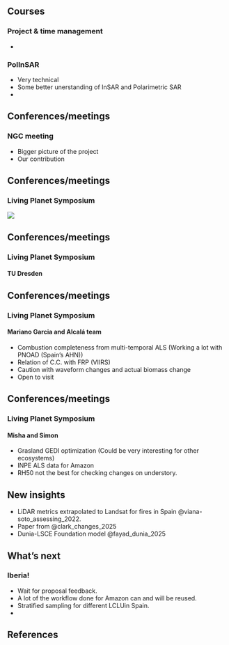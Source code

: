 ## Courses

### Project & time management

- 

### PolInSAR

- Very technical
- Some better unerstanding of InSAR and Polarimetric SAR
- 

## Conferences/meetings

### NGC meeting

- Bigger picture of the project 
- Our contribution

## Conferences/meetings

### Living Planet Symposium {.center}

![](update_meetings/figures/LPS_me.png)

## Conferences/meetings

### Living Planet Symposium 

#### TU Dresden


## Conferences/meetings

### Living Planet Symposium 

#### Mariano Garcia and Alcalá team

- Combustion completeness from multi-temporal ALS (Working a lot with PNOAD (Spain's AHN))
- Relation of C.C. with FRP (VIIRS)
- Caution with waveform changes and actual biomass change
- Open to visit

## Conferences/meetings

### Living Planet Symposium 

#### Misha and Simon

- Grasland GEDI optimization (Could be very interesting for other ecosystems)
- INPE ALS data for Amazon
- RH50 not the best for checking changes on understory.

## New insights

- LiDAR metrics extrapolated to Landsat for fires in Spain @viana-soto_assessing_2022.
- Paper from @clark_changes_2025
- Dunia-LSCE Foundation model @fayad_dunia_2025

## What's next

### Iberia!

- Wait for proposal feedback.
- A lot of the workflow done for Amazon can and will be reused.
- Stratified sampling for different LCLUin Spain.
- 

## References



